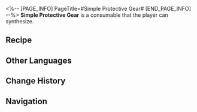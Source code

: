 <%-- [PAGE_INFO]
PageTitle=#Simple Protective Gear#
[END_PAGE_INFO] --%>
{{Consumable Infobox
|id          = 401009
|image       = Item Simple Protective Gear.png{{subst:void|<!--$UPLOAD:<<SpriteOutput/ItemFigures/401009.png>-<Item Simple Protective Gear.png>-<Consumable Icons>>-->}}
|type        = Defense Consumables
|rarity      = 2
|effect      = Increase DEF of all allies by 25% in the next battle.
|description = Simple protection gear to cover the most vulnerable part of your body.
|effectType  = 
|effectType2 = 
|effectType3 = 
|recipe      = {{cx|Source missing}}
|source1     = [[Omni-Synthesizer]]
|source2     = 
|source3     = 
}}
{{Description|''"Don't assume only your head and neck need protection. There're no rules in a real fight."''}}
'''Simple Protective Gear''' is a consumable that the player can synthesize.

==Recipe==
{{Recipe
|type             = Synthesis
|group            = Consumable
|Metal            = 2
|Mechanical Parts = 2
|sort             = Metal;Mechanical Parts
}}

==Other Languages==
{{Other Languages
|en   = Simple Protective Gear
|zhs  = 简易护具
|zht  = 簡易護具
|ja   = 簡易防具
|ko   = 간이 방어구
|es   = Protección sencilla
|fr   = Équipement de protection simple
|ru   = Простое защитное снаряжение
|th   = Simple Protective Gear
|vi   = Đồ Bảo Vệ Đơn Sơ
|de   = Einfache Schutzausrüstung
|id   = Simple Protective Gear
|pt   = Equipamento de Proteção Simples
}}

==Change History==
{{Change History|1.0}}

==Navigation==
{{Consumable Navbox}}